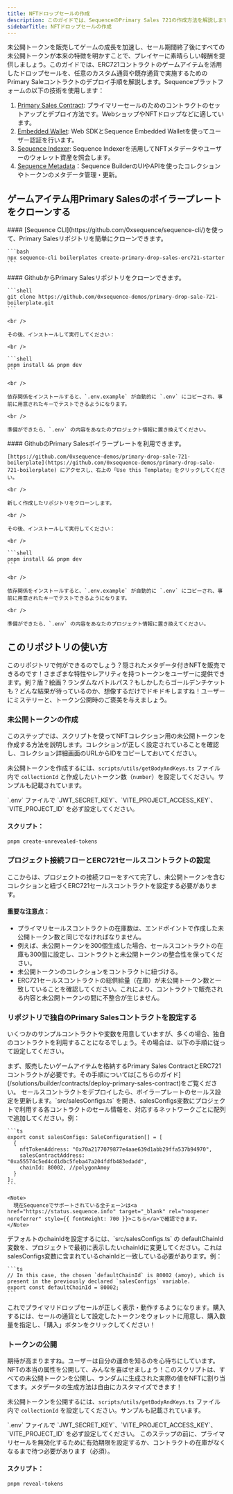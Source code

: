 ```yaml
---
title: NFTドロップセールの作成
description: このガイドでは、SequenceのPrimary Sales 721の作成方法を解説します。セールスコントラクトの作成、NFTコントラクトの作成、コレクションの作成、未公開トークンの作成・公開、ウォレット認証、購入・ミントまでの手順を含みます。
sidebarTitle: NFTドロップセールの作成
---
```


未公開トークンを販売してゲームの成長を加速し、セール期間終了後にすべての未公開トークンが本来の特徴を明かすことで、プレイヤーに素晴らしい報酬を提供しましょう。このガイドでは、ERC721コントラクトのゲームアイテムを活用したドロップセールを、任意のカスタム通貨や既存通貨で実施するためのPrimary Saleコントラクトのデプロイ手順を解説します。Sequenceプラットフォームの以下の技術を使用します：
1. [Primary Sales Contract](/solutions/builder/contracts/deploy-primary-sales-contract/): プライマリーセールのためのコントラクトのセットアップとデプロイ方法です。WebショップやNFTドロップなどに適しています。
2. [Embedded Wallet](/solutions/wallets/developers/embedded-wallet/overview): Web SDKとSequence Embedded Walletを使ってユーザー認証を行います。
3. [Sequence Indexer](/solutions/indexer/overview): Sequence Indexerを活用してNFTメタデータやユーザーのウォレット資産を照会します。
4. [Sequence Metadata](/solutions/builder/collections)：Sequence BuilderのUIやAPIを使ったコレクションやトークンのメタデータ管理・更新。

## ゲームアイテム用Primary Salesのボイラープレートをクローンする

<Tabs>
  <Tab title="Sequence CLI">
    #### [Sequence CLI](https://github.com/0xsequence/sequence-cli/)を使って、Primary Salesリポジトリを簡単にクローンできます。

    ```bash
    npx sequence-cli boilerplates create-primary-drop-sales-erc721-starter
    ```
  </Tab>

  <Tab title="Github">
    #### GithubからPrimary Salesリポジトリをクローンできます。

    ```shell
    git clone https://github.com/0xsequence-demos/primary-drop-sale-721-boilerplate.git
    ```

    <br />

    その後、インストールして実行してください：

    <br />

    ```shell
    pnpm install && pnpm dev
    ```

    <br />

    依存関係をインストールすると、`.env.example` が自動的に `.env` にコピーされ、事前に用意されたキーでテストできるようになります。

    <br />

    準備ができたら、`.env` の内容をあなたのプロジェクト情報に置き換えてください。
  </Tab>

  <Tab title="Githubテンプレート">
    #### GithubのPrimary Salesボイラープレートを利用できます。

    [https://github.com/0xsequence-demos/primary-drop-sale-721-boilerplate](https://github.com/0xsequence-demos/primary-drop-sale-721-boilerplate) にアクセスし、右上の「Use this Template」をクリックしてください。

    <br />

    新しく作成したリポジトリをクローンします。

    <br />

    その後、インストールして実行してください：

    <br />

    ```shell
    pnpm install && pnpm dev
    ```

    <br />

    依存関係をインストールすると、`.env.example` が自動的に `.env` にコピーされ、事前に用意されたキーでテストできるようになります。

    <br />

    準備ができたら、`.env` の内容をあなたのプロジェクト情報に置き換えてください。
  </Tab>
</Tabs>

## このリポジトリの使い方
このリポジトリで何ができるのでしょう？隠されたメタデータ付きNFTを販売できるのです！さまざまな特性やレアリティを持つトークンをユーザーに提供できます。剣？盾？絵画？ランダムなバトルパス？もしかしたらゴールデンチケットも？どんな結果が待っているのか、想像するだけでドキドキしますね！ユーザーにミステリーと、トークン公開時のご褒美を与えましょう。

### 未公開トークンの作成
このステップでは、スクリプトを使ってNFTコレクション用の未公開トークンを作成する方法を説明します。コレクションが正しく設定されていることを確認し、コレクション詳細画面のURLからIDをコピーしておいてください。

未公開トークンを作成するには、`scripts/utils/getBodyAndKeys.ts` ファイル内で `collectionId` と作成したいトークン数（`number`）を設定してください。サンプルも記載されています。

<Warning>
  `.env` ファイルで `JWT_SECRET_KEY`、`VITE_PROJECT_ACCESS_KEY`、`VITE_PROJECT_ID` を必ず設定してください。
</Warning>

#### スクリプト：

```bash
pnpm create-unrevealed-tokens
```

### プロジェクト接続フローとERC721セールスコントラクトの設定
ここからは、プロジェクトの接続フローをすべて完了し、未公開トークンを含むコレクションと紐づくERC721セールスコントラクトを設定する必要があります。

#### 重要な注意点：

- プライマリセールスコントラクトの在庫数は、エンドポイントで作成した未公開トークン数と同じでなければなりません。
- 例えば、未公開トークンを300個生成した場合、セールスコントラクトの在庫も300個に設定し、コントラクトと未公開トークンの整合性を保ってください。
- 未公開トークンのコレクションをコントラクトに紐づける。
- ERC721セールスコントラクトの総供給量（在庫）が未公開トークン数と一致していることを確認してください。これにより、コントラクトで販売される内容と未公開トークンの間に不整合が生じません。

### リポジトリで独自のPrimary Salesコントラクトを設定する
いくつかのサンプルコントラクトや変数を用意していますが、多くの場合、独自のコントラクトを利用することになるでしょう。その場合は、以下の手順に従って設定してください。

<Steps>
  <Step title="Sequence BuilderでPrimary Salesコントラクトをデプロイする。">
    まず、販売したいゲームアイテムを格納するPrimary Sales ContractとERC721コントラクトが必要です。その手順については[こちらのガイド](/solutions/builder/contracts/deploy-primary-sales-contract)をご覧ください。
  </Step>

  <Step title="プロジェクトのセールス設定を行う。">
    セールスコントラクトをデプロイしたら、ボイラープレートのセールス設定を更新します。`src/salesConfigs.ts` を開き、salesConfigs変数にプロジェクトで利用する各コントラクトのセール情報を、対応するネットワークごとに配列で追加してください。例：

    ```ts
    export const salesConfigs: SaleConfiguration[] = [
      {
        nftTokenAddress: "0x70a2177079877e4aae639d1abb29ffa537b94970",
        salesContractAddress: "0xa55574c5ed4cd1dbc5feba47a204fdfb483edadd",
        chainId: 80002, //polygonAmoy
      }
    ];
    ```

    <Note>
      現在Sequenceでサポートされている全チェーンは<a href="https://status.sequence.info" target="_blank" rel="noopener noreferrer" style={{ fontWeight: 700 }}>こちら</a>で確認できます。
    </Note>
  </Step>

  <Step title="プロジェクトのデフォルトchainIdを設定する。">
    デフォルトのchainIdを設定するには、`src/salesConfigs.ts` の defaultChainId 変数を、プロジェクトで最初に表示したいchainIdに変更してください。これはsalesConfigs変数に含まれているchainIdと一致している必要があります。例：

    ```ts
    // In this case, the chosen `defaultChainId` is 80002 (amoy), which is present in the previously declared `salesConfigs` variable.
    export const defaultChainId = 80002;
    ```
  </Step>

  <Step title="完了です！">
    これでプライマリドロップセールが正しく表示・動作するようになります。購入するには、セールの通貨として設定したトークンをウォレットに用意し、購入数量を指定し、「購入」ボタンをクリックしてください！
  </Step>
</Steps>

### トークンの公開
期待が高まりますね。ユーザーは自分の運命を知るのを心待ちにしています。NFTの本当の属性を公開して、みんなを喜ばせましょう！このスクリプトは、すべての未公開トークンを公開し、ランダムに生成された実際の値をNFTに割り当てます。メタデータの生成方法は自由にカスタマイズできます！

未公開トークンを公開するには、`scripts/utils/getBodyAndKeys.ts` ファイル内で `collectionId` を設定してください。サンプルも記載されています。

<Warning>
  `.env` ファイルで `JWT_SECRET_KEY`、`VITE_PROJECT_ACCESS_KEY`、`VITE_PROJECT_ID` を必ず設定してください。
  このステップの前に、プライマリセールを無効化するために有効期限を設定するか、コントラクトの在庫がなくなるまで待つ必要があります（必須）。
</Warning>

#### スクリプト：

```bash
pnpm reveal-tokens
```